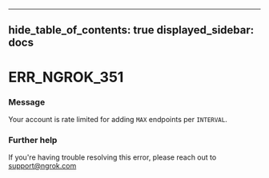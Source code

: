 

---
hide_table_of_contents: true
displayed_sidebar: docs
---


# ERR_NGROK_351

### Message
Your account is rate limited for adding `MAX` endpoints per `INTERVAL`.

<ErrorDetails />



### Further help
If you're having trouble resolving this error, please reach out to [support@ngrok.com](mailto:support@ngrok.com?subject=Help%20with%20ERR_NGROK_351)

